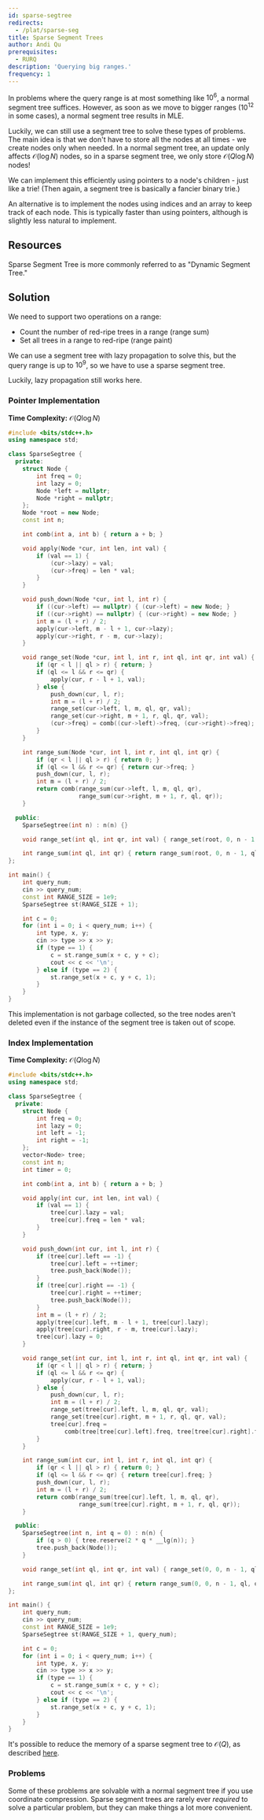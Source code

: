 ```yaml
---
id: sparse-segtree
redirects:
  - /plat/sparse-seg
title: Sparse Segment Trees
author: Andi Qu
prerequisites:
  - RURQ
description: 'Querying big ranges.'
frequency: 1
---
```


In problems where the query range is at most something like $10^6$, a normal
segment tree suffices. However, as soon as we move to bigger ranges ($10^{12}$
in some cases), a normal segment tree results in MLE.

Luckily, we can still use a segment tree to solve these types of problems.
The main idea is that we don't have to store all the nodes at all times - we
create nodes only when needed. In a normal segment tree, an update only affects
$\mathcal{O}(\log N)$ nodes, so in a sparse segment tree, we only store
$\mathcal{O}(Q \log N)$ nodes!

We can implement this efficiently using pointers to a node's children - just
like a trie! (Then again, a segment tree is basically a fancier binary trie.)

An alternative is to implement the nodes using indices and an array to keep track
of each node. This is typically faster than using pointers, although is slightly
less natural to implement.

## Resources

<IncompleteSection />

<Resources>
	<Resource
		source="Benq"
		url="https://github.com/bqi343/USACO/blob/master/Implementations/content/data-structures/1D%20Range%20Queries%20(9.2)/SparseSeg%20(9.2).h"
		title="Implementation"
	/>
	<Resource
	    source="cp-algo"
	    url="https://cp-algorithms.com/data_structures/segment_tree.html#dynamic-segment-tree"
		title="Dynamic segment tree"
	/>
</Resources>

<Info title="Pro Tip">

Sparse Segment Tree is more commonly referred to as "Dynamic Segment Tree."

</Info>

## Solution

We need to support two operations on a range:

- Count the number of red-ripe trees in a range (range sum)
- Set all trees in a range to red-ripe (range paint)

We can use a segment tree with lazy propagation to solve this, but the query
range is up to $10^9$, so we have to use a sparse segment tree.

Luckily, lazy propagation still works here.

### Pointer Implementation

**Time Complexity:** $\mathcal{O}(Q\log{N})$

<LanguageSection>
<CPPSection>

```cpp
#include <bits/stdc++.h>
using namespace std;

class SparseSegtree {
  private:
	struct Node {
		int freq = 0;
		int lazy = 0;
		Node *left = nullptr;
		Node *right = nullptr;
	};
	Node *root = new Node;
	const int n;

	int comb(int a, int b) { return a + b; }

	void apply(Node *cur, int len, int val) {
		if (val == 1) {
			(cur->lazy) = val;
			(cur->freq) = len * val;
		}
	}

	void push_down(Node *cur, int l, int r) {
		if ((cur->left) == nullptr) { (cur->left) = new Node; }
		if ((cur->right) == nullptr) { (cur->right) = new Node; }
		int m = (l + r) / 2;
		apply(cur->left, m - l + 1, cur->lazy);
		apply(cur->right, r - m, cur->lazy);
	}

	void range_set(Node *cur, int l, int r, int ql, int qr, int val) {
		if (qr < l || ql > r) { return; }
		if (ql <= l && r <= qr) {
			apply(cur, r - l + 1, val);
		} else {
			push_down(cur, l, r);
			int m = (l + r) / 2;
			range_set(cur->left, l, m, ql, qr, val);
			range_set(cur->right, m + 1, r, ql, qr, val);
			(cur->freq) = comb((cur->left)->freq, (cur->right)->freq);
		}
	}

	int range_sum(Node *cur, int l, int r, int ql, int qr) {
		if (qr < l || ql > r) { return 0; }
		if (ql <= l && r <= qr) { return cur->freq; }
		push_down(cur, l, r);
		int m = (l + r) / 2;
		return comb(range_sum(cur->left, l, m, ql, qr),
		            range_sum(cur->right, m + 1, r, ql, qr));
	}

  public:
	SparseSegtree(int n) : n(n) {}

	void range_set(int ql, int qr, int val) { range_set(root, 0, n - 1, ql, qr, val); }

	int range_sum(int ql, int qr) { return range_sum(root, 0, n - 1, ql, qr); }
};

int main() {
	int query_num;
	cin >> query_num;
	const int RANGE_SIZE = 1e9;
	SparseSegtree st(RANGE_SIZE + 1);

	int c = 0;
	for (int i = 0; i < query_num; i++) {
		int type, x, y;
		cin >> type >> x >> y;
		if (type == 1) {
			c = st.range_sum(x + c, y + c);
			cout << c << '\n';
		} else if (type == 2) {
			st.range_set(x + c, y + c, 1);
		}
	}
}
```

<Warning>

This implementation is not garbage collected, so the tree nodes aren't deleted even if the instance 
of the segment tree is taken out of scope.

</Warning>

</CPPSection>
</LanguageSection>

### Index Implementation

**Time Complexity:** $\mathcal{O}(Q\log{N})$

<LanguageSection>
<CPPSection>

```cpp
#include <bits/stdc++.h>
using namespace std;

class SparseSegtree {
  private:
	struct Node {
		int freq = 0;
		int lazy = 0;
		int left = -1;
		int right = -1;
	};
	vector<Node> tree;
	const int n;
	int timer = 0;

	int comb(int a, int b) { return a + b; }

	void apply(int cur, int len, int val) {
		if (val == 1) {
			tree[cur].lazy = val;
			tree[cur].freq = len * val;
		}
	}

	void push_down(int cur, int l, int r) {
		if (tree[cur].left == -1) {
			tree[cur].left = ++timer;
			tree.push_back(Node());
		}
		if (tree[cur].right == -1) {
			tree[cur].right = ++timer;
			tree.push_back(Node());
		}
		int m = (l + r) / 2;
		apply(tree[cur].left, m - l + 1, tree[cur].lazy);
		apply(tree[cur].right, r - m, tree[cur].lazy);
		tree[cur].lazy = 0;
	}

	void range_set(int cur, int l, int r, int ql, int qr, int val) {
		if (qr < l || ql > r) { return; }
		if (ql <= l && r <= qr) {
			apply(cur, r - l + 1, val);
		} else {
			push_down(cur, l, r);
			int m = (l + r) / 2;
			range_set(tree[cur].left, l, m, ql, qr, val);
			range_set(tree[cur].right, m + 1, r, ql, qr, val);
			tree[cur].freq =
			    comb(tree[tree[cur].left].freq, tree[tree[cur].right].freq);
		}
	}

	int range_sum(int cur, int l, int r, int ql, int qr) {
		if (qr < l || ql > r) { return 0; }
		if (ql <= l && r <= qr) { return tree[cur].freq; }
		push_down(cur, l, r);
		int m = (l + r) / 2;
		return comb(range_sum(tree[cur].left, l, m, ql, qr),
		            range_sum(tree[cur].right, m + 1, r, ql, qr));
	}

  public:
	SparseSegtree(int n, int q = 0) : n(n) {
		if (q > 0) { tree.reserve(2 * q * __lg(n)); }
		tree.push_back(Node());
	}

	void range_set(int ql, int qr, int val) { range_set(0, 0, n - 1, ql, qr, val); }

	int range_sum(int ql, int qr) { return range_sum(0, 0, n - 1, ql, qr); }
};

int main() {
	int query_num;
	cin >> query_num;
	const int RANGE_SIZE = 1e9;
	SparseSegtree st(RANGE_SIZE + 1, query_num);

	int c = 0;
	for (int i = 0; i < query_num; i++) {
		int type, x, y;
		cin >> type >> x >> y;
		if (type == 1) {
			c = st.range_sum(x + c, y + c);
			cout << c << '\n';
		} else if (type == 2) {
			st.range_set(x + c, y + c, 1);
		}
	}
}
```

</CPPSection>
</LanguageSection>

<Optional>

It's possible to reduce the memory of a sparse segment tree to $\mathcal{O}(Q)$,
as described [here](https://codeforces.com/blog/entry/83969).

</Optional>

### Problems

Some of these problems are solvable with a normal segment tree if you use
coordinate compression. Sparse segment trees are rarely ever _required_ to solve
a particular problem, but they can make things a lot more convenient.

<Problems problems="sparseGeneral" />
